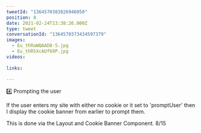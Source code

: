 ```yaml
---
tweetId: "1364570383026946050"
position: 8
date: 2021-02-24T13:38:26.000Z
type: tweet
conversationId: "1364570373434597379"
images:
  - Eu_thRaWQAAD8-5.jpg
  - Eu_thRSXcAUf69P.jpg
videos:
  
links:
  
---
```

4️⃣ Prompting the user

If the user enters my site with either no cookie or it set to 'promptUser' then I display the cookie banner from earlier to prompt them. 

This is done via the Layout and Cookie Banner Component. 8/15 
